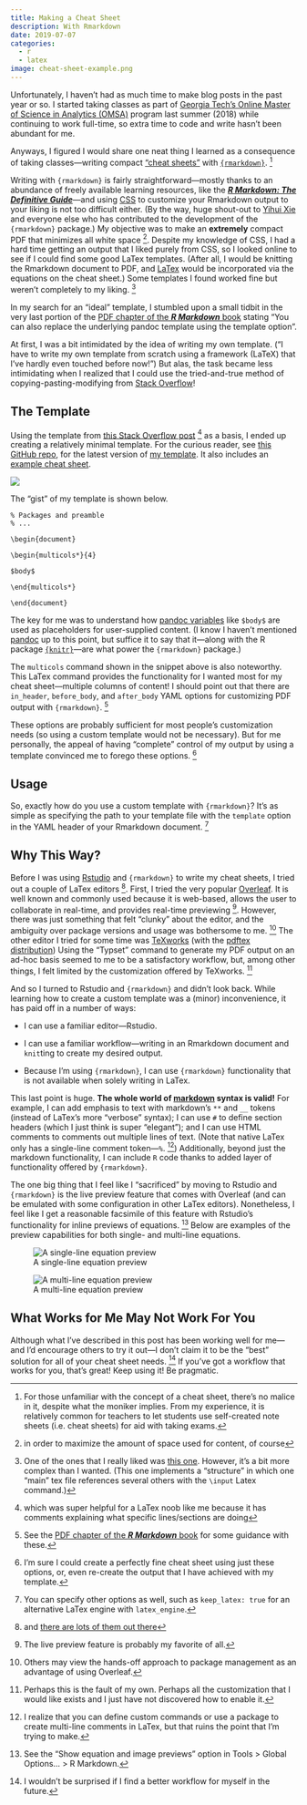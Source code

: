 ```yaml
---
title: Making a Cheat Sheet
description: With Rmarkdown
date: 2019-07-07
categories:
  - r
  - latex
image: cheat-sheet-example.png
---
```


Unfortunately, I haven't had as much time to make blog posts in the past year or so. I started taking classes as part of [Georgia Tech's Online Master of Science in Analytics (OMSA)](https://pe.gatech.edu/degrees/analytics) program last summer (2018) while continuing to work full-time, so extra time to code and write hasn't been abundant for me.

Anyways, I figured I would share one neat thing I learned as a consequence of taking classes---writing compact ["cheat sheets"](https://en.wikipedia.org/wiki/Cheat_sheet) with [`{rmarkdown}`](https://rmarkdown.rstudio.com/). [^1]

[^1]: For those unfamiliar with the concept of a cheat sheet, there's no malice in it, despite what the moniker implies. From my experience, it is relatively common for teachers to let students use self-created note sheets (i.e. cheat sheets) for aid with taking exams.

Writing with `{rmarkdown}` is fairly straightforward---mostly thanks to an abundance of freely available learning resources, like the [***R Markdown: The Definitive Guide***](https://bookdown.org/yihui/rmarkdown)---and using [CSS](https://www.w3schools.com/css/default.asp) to customize your Rmarkdown output to your liking is not too difficult either. (By the way, huge shout-out to [Yihui Xie](https://yihui.name/) and everyone else who has contributed to the development of the `{rmarkdown}` package.) My objective was to make an **extremely** compact PDF that minimizes all white space [^2]. Despite my knowledge of CSS, I had a hard time getting an output that I liked purely from CSS, so I looked online to see if I could find some good LaTex templates. (After all, I would be knitting the Rmarkdown document to PDF, and [LaTex](https://www.latex-project.org/) would be incorporated via the equations on the cheat sheet.) Some templates I found worked fine but weren't completely to my liking. [^3]

[^2]: in order to maximize the amount of space used for content, of course

[^3]: One of the ones that I really liked was [this one](https://github.com/tim-st/latex-cheatsheet). However, it's a bit more complex than I wanted. (This one implements a "structure" in which one "main" tex file references several others with the `\input` Latex command.)

In my search for an "ideal" template, I stumbled upon a small tidbit in the very last portion of the [PDF chapter of the ***R Markdown*** book](https://bookdown.org/yihui/rmarkdown/pdf-document.html) stating "You can also replace the underlying pandoc template using the template option".

At first, I was a bit intimidated by the idea of writing my own template. ("I have to write my own template from scratch using a framework (LaTeX) that I've hardly even touched before now!") But alas, the task became less intimidating when I realized that I could use the tried-and-true method of copying-pasting-modifying from [Stack Overflow](https://stackoverflow.com/)!

## The Template

Using the template from [this Stack Overflow post](https://tex.stackexchange.com/questions/8827/preparing-cheat-sheets) [^4] as a basis, I ended up creating a relatively minimal template. For the curious reader, see [this GitHub repo](https://github.com/tonyelhabr/cheat-sheet-rmarkdown), for the latest version of [my template](https://github.com/tonyelhabr/cheat-sheet-rmarkdown/blob/master/template.tex). It also includes an [example cheat sheet](https://github.com/tonyelhabr/cheat-sheet-rmarkdown/blob/master/cheat-sheet-example.Rmd).

[^4]: which was super helpful for a LaTex noob like me because it has comments explaining what specific lines/sections are doing

![](cheat-sheet-example.png)

The "gist" of my template is shown below.

    % Packages and preamble
    % ...

    \begin{document}

    \begin{multicols*}{4}

    $body$

    \end{multicols*}

    \end{document}

The key for me was to understand how [pandoc variables](https://pandoc.org/MANUAL.html#variables-for-latex) like `$body$` are used as placeholders for user-supplied content. (I know I haven't mentioned [pandoc](https://pandoc.org/) up to this point, but suffice it to say that it---along with the R package [`{knitr}`](https://yihui.name/knitr/)---are what power the `{rmarkdown}` package.)

The `multicols` command shown in the snippet above is also noteworthy. This LaTex command provides the functionality for I wanted most for my cheat sheet---multiple columns of content! I should point out that there are `in_header`, `before_body`, and `after_body` YAML options for customizing PDF output with `{rmarkdown}`. [^5]

[^5]: See the [PDF chapter of the ***R Markdown*** book](https://bookdown.org/yihui/rmarkdown/pdf-document.html) for some guidance with these.

These options are probably sufficient for most people's customization needs (so using a custom template would not be necessary). But for me personally, the appeal of having "complete" control of my output by using a template convinced me to forego these options. [^6]

[^6]: I'm sure I could create a perfectly fine cheat sheet using just these options, or, even re-create the output that I have achieved with my template.

## Usage

So, exactly how do you use a custom template with `{rmarkdown}`? It's as simple as specifying the path to your template file with the `template` option in the YAML header of your Rmarkdown document. [^7]

[^7]: You can specify other options as well, such as `keep_latex: true` for an alternative LaTex engine with `latex_engine`.

## Why This Way?

Before I was using [Rstudio](https://www.rstudio.com/) and `{rmarkdown}` to write my cheat sheets, I tried out a couple of LaTex editors [^8]. First, I tried the very popular [Overleaf](https://www.overleaf.com). It is well known and commonly used because it is web-based, allows the user to collaborate in real-time, and provides real-time previewing [^9]. However, there was just something that felt "clunky" about the editor, and the ambiguity over package versions and usage was bothersome to me. [^10] The other editor I tried for some time was [TeXworks](http://www.tug.org/texworks/) (with the [pdftex distribution](https://ctan.org/pkg/pdftex?lang=en)) Using the "Typset" command to generate my PDF output on an ad-hoc basis seemed to me to be a satisfactory workflow, but, among other things, I felt limited by the customization offered by TeXworks. [^11]

[^8]: and [there are lots of them out there](https://tex.stackexchange.com/questions/339/latex-editors-ides)

[^9]: The live preview feature is probably my favorite of all.

[^10]: Others may view the hands-off approach to package management as an advantage of using Overleaf.

[^11]: Perhaps this is the fault of my own. Perhaps all the customization that I would like exists and I just have not discovered how to enable it.

And so I turned to Rstudio and `{rmarkdown}` and didn't look back. While learning how to create a custom template was a (minor) inconvenience, it has paid off in a number of ways:

-   I can use a familiar editor---Rstudio.

-   I can use a familiar workflow---writing in an Rmarkdown document and `knit`ting to create my desired output.

-   Because I'm using `{rmarkdown}`, I can use `{rmarkdown}` functionality that is not available when solely writing in LaTex.

This last point is huge. **The whole world of [markdown](https://daringfireball.net/projects/markdown/) syntax is valid!** For example, I can add emphasis to text with markdown's `**` and `__` tokens (instead of LaTex's more "verbose" syntax); I can use `#` to define section headers (which I just think is super "elegant"); and I can use HTML comments to comments out multiple lines of text. (Note that native LaTex only has a single-line comment token---`%`. [^12]) Additionally, beyond just the markdown functionality, I can include `R` code thanks to added layer of functionality offered by `{rmarkdown}`.

[^12]: I realize that you can define custom commands or use a package to create multi-line comments in LaTex, but that ruins the point that I'm trying to make.

The one big thing that I feel like I "sacrificed" by moving to Rstudio and `{rmarkdown}` is the live preview feature that comes with Overleaf (and can be emulated with some configuration in other LaTex editors). Nonetheless, I feel like I get a reasonable facsimile of this feature with Rstudio's functionality for inline previews of equations. [^13] Below are examples of the preview capabilities for both single- and multi-line equations.

[^13]: See the "Show equation and image previews" option in Tools \> Global Options... \> R Markdown.

![A single-line equation preview](preview-single-line-equation.png)

![A multi-line equation preview](preview-multi-line-equation.png)

## What Works for Me May Not Work For You

Although what I've described in this post has been working well for me---and I'd encourage others to try it out---I don't claim it to be the "best" solution for all of your cheat sheet needs. [^14] If you've got a workflow that works for you, that's great! Keep using it! Be pragmatic.

[^14]: I wouldn't be surprised if I find a better workflow for myself in the future.
